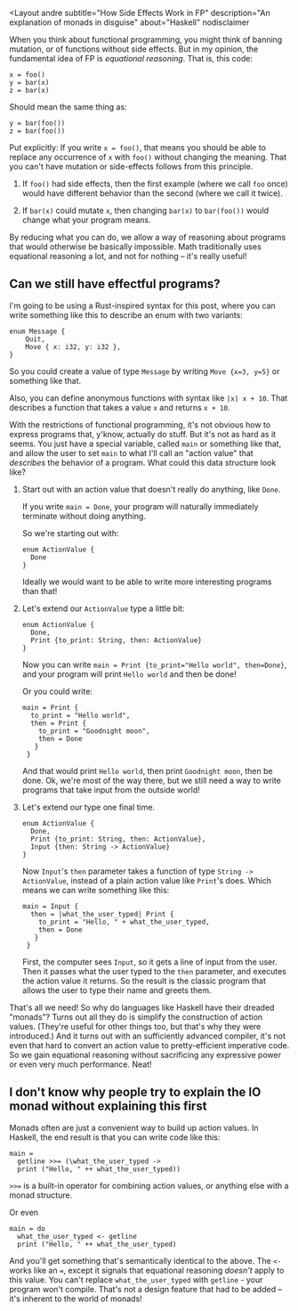 <Layout
  andre
  subtitle="How Side Effects Work in FP"
  description="An explanation of monads in disguise"
  about="Haskell"
  nodisclaimer
>

When you think about functional programming, you might think of banning mutation, or of functions without side effects. But in my opinion, the fundamental idea of FP is _equational reasoning_. That is, this code:

```js-nolines
x = foo()
y = bar(x)
z = bar(x)
```

Should mean the same thing as:

```js-nolines
y = bar(foo())
z = bar(foo())
```

Put explicitly: If you write `x = foo()`, that means you should be able to replace any occurrence of `x` with `foo()` without changing the meaning. That you can't have mutation or side-effects follows from this principle.

1. If `foo()` had side effects, then the first example (where we call `foo` once) would have different behavior than the second (where we call it twice).

2. If `bar(x)` could mutate `x`, then changing `bar(x)` to `bar(foo())` would change what your program means.

By reducing what you can do, we allow a way of reasoning about programs that would otherwise be basically impossible. Math traditionally uses equational reasoning a lot, and not for nothing – it's really useful!

## Can we still have effectful programs?

<Minisection>

I'm going to be using a Rust-inspired syntax for this post, where you can write something like this to describe an enum with two variants:

```js-nolines
enum Message {
    Quit,
    Move { x: i32, y: i32 },
}
```

So you could create a value of type `Message` by writing `Move {x=3, y=5}` or something like that.

Also, you can define anonymous functions with syntax like `|x| x + 10`. That describes a function that takes a value `x` and returns `x + 10`.

</Minisection>

With the restrictions of functional programming, it's not obvious how to express programs that, y'know, actually do stuff. But it's not as hard as it seems. You just have a special variable, called `main` or something like that, and allow the user to set `main` to what I'll call an "action value" that _describes_ the behavior of a program. What could this data structure look like?

1. Start out with an action value that doesn't really do anything, like `Done`.

   If you write `main = Done`, your program will naturally immediately terminate without doing anything.

   So we're starting out with:

   ```js-nolines
   enum ActionValue {
     Done
   }
   ```

   Ideally we would want to be able to write more interesting programs than that!

2. Let's extend our `ActionValue` type a little bit:

   ```js-nolines
   enum ActionValue {
     Done,
     Print {to_print: String, then: ActionValue}
   }
   ```

   Now you can write `main = Print {to_print="Hello world", then=Done}`, and your program will print `Hello world` and then be done!

   Or you could write:

   ```js-nolines
   main = Print {
     to_print = "Hello world",
     then = Print {
       to_print = "Goodnight moon",
       then = Done
      }
    }
   ```

   And that would print `Hello world`, then print `Goodnight moon`, then be done. Ok, we're most of the way there, but we still need a way to write programs that take input from the outside world!

3. Let's extend our type one final time.

   ```js-nolines
   enum ActionValue {
     Done,
     Print {to_print: String, then: ActionValue},
     Input {then: String -> ActionValue}
   }
   ```

   Now `Input`'s `then` parameter takes a function of type `String -> ActionValue`, instead of a plain action value like `Print`'s does. Which means we can write something like this:

   ```js-nolines
   main = Input {
     then = |what_the_user_typed| Print {
       to_print = "Hello, " + what_the_user_typed,
       then = Done
      }
    }
   ```

   First, the computer sees `Input`, so it gets a line of input from the user. Then it passes what the user typed to the `then` parameter, and executes the action value it returns. So the result is the classic program that allows the user to type their name and greets them.

That's all we need! So why do languages like Haskell have their dreaded "monads"? Turns out all they do is simplify the construction of action values. (They're useful for other things too, but that's why they were introduced.) And it turns out with an sufficiently advanced compiler, it's not even that hard to convert an action value to pretty-efficient imperative code. So we gain equational reasoning without sacrificing any expressive power or even very much performance. Neat!

## I don't know why people try to explain the IO monad without explaining this first

Monads often are just a convenient way to build up action values. In Haskell, the end result is that you can write code like this:

```haskell-nolines
main =
  getline >>= (\what_the_user_typed ->
  print ("Hello, " ++ what_the_user_typed))
```

<Minisection>

`>>=` is a built-in operator for combining action values, or anything else with a monad structure.

</Minisection>

Or even

```haskell-nolines
main = do
  what_the_user_typed <- getline
  print ("Hello, " ++ what_the_user_typed)
```

And you'll get something that's semantically identical to the above. The `<-` works like an `=`, except it signals that equational reasoning _doesn't_ apply to this value. You can't replace `what_the_user_typed` with `getline` - your program won't compile. That's not a design feature that had to be added – it's inherent to the world of monads!

</Layout>
